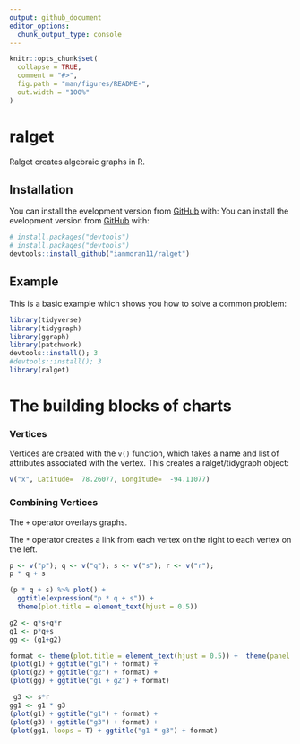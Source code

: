 ```yaml
---
output: github_document
editor_options: 
  chunk_output_type: console
---
```


<!-- README.md is generated from README.Rmd. Please edit that file -->

```r
knitr::opts_chunk$set(
  collapse = TRUE,
  comment = "#>",
  fig.path = "man/figures/README-",
  out.width = "100%"
)
```

# ralget
Ralget creates algebraic graphs in R. 

## Installation
You can install the evelopment version from [GitHub](https://github.com/) with:
You can install the evelopment version from [GitHub](https://github.com/) with:
``` r
# install.packages("devtools")
# install.packages("devtools")
devtools::install_github("ianmoran11/ralget")
```
## Example
This is a basic example which shows you how to solve a common problem:
```r
library(tidyverse)
library(tidygraph)
library(ggraph)
library(patchwork)
devtools::install(); 3
#devtools::install(); 3
library(ralget)
```

# The building blocks of charts 
### Vertices 
Vertices are created with the `v()` function, which takes a name and list of attributes associated with the vertex. 
This creates a ralget/tidygraph object:
```r
v("x", Latitude=  78.26077, Longitude=  -94.11077)
```

### Combining Vertices 

The `+` operator overlays graphs.

The `*` operator creates a link from each vertex on the right to each vertex on the left. 

```r
p <- v("p"); q <- v("q"); s <- v("s"); r <- v("r"); 
p * q + s
```

```r
(p * q + s) %>% plot() + 
  ggtitle(expression("p * q + s")) +
  theme(plot.title = element_text(hjust = 0.5))
```


```r
g2 <- q*s+q*r
g1 <- p*q+s
gg <- (g1+g2)
```
```r
format <- theme(plot.title = element_text(hjust = 0.5)) +  theme(panel.background = element_rect(fill = rgb(.95,.95,.95,1),color = NA)) 
(plot(g1) + ggtitle("g1") + format) +
(plot(g2) + ggtitle("g2") + format) + 
(plot(gg) + ggtitle("g1 + g2") + format) 

```

```r
 g3 <- s*r
gg1 <- g1 * g3
(plot(g1) + ggtitle("g1") + format) +
(plot(g3) + ggtitle("g3") + format) + 
(plot(gg1, loops = T) + ggtitle("g1 * g3") + format) 
 ```
